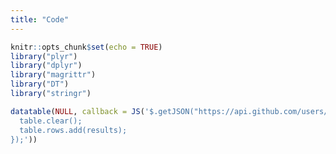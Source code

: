 ```yaml
---
title: "Code"
---
```


```r
knitr::opts_chunk$set(echo = TRUE)
library("plyr")
library("dplyr")
library("magrittr")
library("DT")
library("stringr")
```

```r
datatable(NULL, callback = JS('$.getJSON("https://api.github.com/users/aaboyles/repos", function(results){
  table.clear();
  table.rows.add(results);
});'))
```
